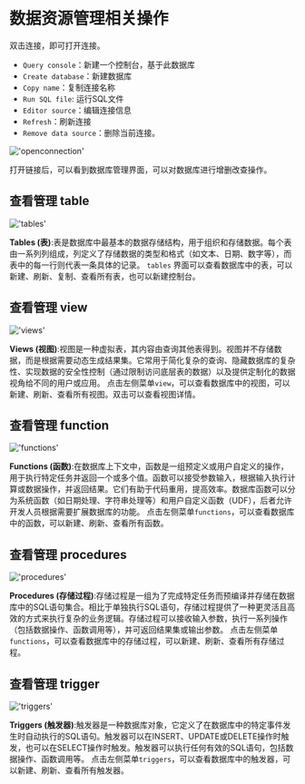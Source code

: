 # 数据资源管理相关操作

双击连接，即可打开连接。
- `Query console`：新建一个控制台，基于此数据库
- `Create database`：新建数据库
- `Copy name`：复制连接名称
- `Run SQL file`: 运行SQL文件
- `Editor source`：编辑连接信息
- `Refresh`：刷新连接
- `Remove data source`：删除当前连接。

!['openconnection'](/image/connection-manage/openconnection.png)

打开链接后，可以看到数据库管理界面，可以对数据库进行增删改查操作。

## 查看管理 table
!['tables'](/image/connection-manage/tables.png)

**Tables (表)**:表是数据库中最基本的数据存储结构，用于组织和存储数据。每个表由一系列列组成，列定义了存储数据的类型和格式（如文本、日期、数字等），而表中的每一行则代表一条具体的记录。
`tables` 界面可以查看数据库中的表，可以新建、刷新、复制、查看所有表，也可以新建控制台。

## 查看管理 view
!['views'](/image/connection-manage/views.png)

**Views (视图)**:视图是一种虚拟表，其内容由查询其他表得到。视图并不存储数据，而是根据需要动态生成结果集。它常用于简化复杂的查询、隐藏数据库的复杂性、实现数据的安全性控制（通过限制访问底层表的数据）以及提供定制化的数据视角给不同的用户或应用。
点击左侧菜单`view`，可以查看数据库中的视图，可以新建、刷新、查看所有视图。双击可以查看视图详情。

## 查看管理 function
!['functions'](/image/connection-manage/functions.png)

**Functions (函数)**:在数据库上下文中，函数是一组预定义或用户自定义的操作，用于执行特定任务并返回一个或多个值。函数可以接受参数输入，根据输入执行计算或数据操作，并返回结果。它们有助于代码重用，提高效率。数据库函数可以分为系统函数（如日期处理、字符串处理等）和用户自定义函数（UDF），后者允许开发人员根据需要扩展数据库的功能。
点击左侧菜单`functions`，可以查看数据库中的函数，可以新建、刷新、查看所有函数。

## 查看管理 procedures
!['procedures'](/image/connection-manage/procedures.png)

**Procedures (存储过程)**:存储过程是一组为了完成特定任务而预编译并存储在数据库中的SQL语句集合。相比于单独执行SQL语句，存储过程提供了一种更灵活且高效的方式来执行复杂的业务逻辑。存储过程可以接收输入参数，执行一系列操作（包括数据操作、函数调用等），并可返回结果集或输出参数。
点击左侧菜单`functions`，可以查看数据库中的存储过程，可以新建、刷新、查看所有存储过程。

## 查看管理 trigger
!['triggers'](/image/connection-manage/triggers.png)

**Triggers (触发器)**:触发器是一种数据库对象，它定义了在数据库中的特定事件发生时自动执行的SQL语句。触发器可以在INSERT、UPDATE或DELETE操作时触发，也可以在SELECT操作时触发。触发器可以执行任何有效的SQL语句，包括数据操作、函数调用等。
点击左侧菜单`triggers`，可以查看数据库中的触发器，可以新建、刷新、查看所有触发器。

